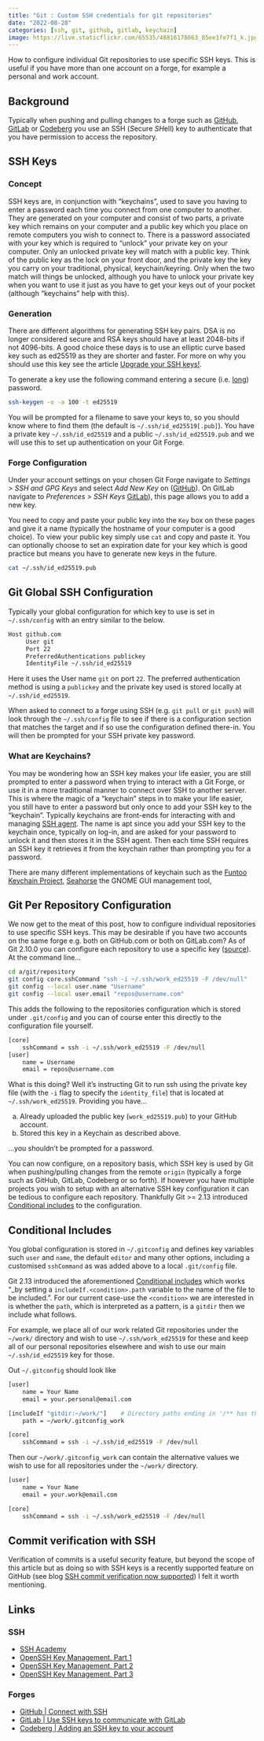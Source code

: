 ```yaml
---
title: "Git : Custom SSH credentials for git repositories"
date: "2022-08-28"
categories: [ssh, git, github, gitlab, keychain]
image: https://live.staticflickr.com/65535/48816178863_85ee1fe7f1_k.jpg
---
```


How to configure individual Git repositories to use specific SSH keys. This is useful if you have
more than one account on a forge, for example a personal and work account.

## Background

Typically when pushing and pulling changes to a forge such as [GitHub](https://github.com), [GitLab](https://gitlab.com)
or [Codeberg](https://codeberg.org) you use an SSH (*S*ecure *SH*ell) key to authenticate that you have permission to
access the repository.

## SSH Keys

### Concept

SSH keys are, in conjunction with "keychains", used to save you having to enter a password each time you connect from
one computer to another. They are generated on your computer and consist of two parts, a private key which remains on
your computer and a public key which you place on remote computers you wish to connect to. There is a password
associated with your key which is required to "unlock" your private key on your computer. Only an unlocked private key
will match with a public key. Think of the public key as the lock on your front door, and the private key the key you
carry on your traditional, physical, keychain/keyring. Only when the two match will things be unlocked, although you
have to unlock your private key when you want to use it just as you have to get your keys out of your pocket (although
"keychains" help with this).

### Generation

There are different algorithms for generating SSH key pairs. DSA is no longer considered secure and RSA keys should have
at least 2048-bits if not 4096-bits. A good choice these days is to use an elliptic curve based key such as
ed25519 as they are shorter and faster. For more on why you should use this key see the article [Upgrade your SSH
keys!](https://blog.g3rt.nl/upgrade-your-ssh-keys.html).

To generate a key use the following command entering a secure (i.e. [long](xkcd.com/936/)) password.

``` bash
ssh-keygen -o -a 100 -t ed25519
```

You will be prompted for a filename to save your keys to, so you should know where to find them (the default is
`~/.ssh/id_ed25519[.pub]`). You have a private key `~/.ssh/id_ed25519` and a public `~/.ssh/id_ed25519.pub` and we will
use this to set up authentication on your Git Forge.

### Forge Configuration

Under your account settings on your chosen Git Forge navigate to *Settings > SSH and GPG Keys* and select *Add New Key*
on ([GitHub](https://github.com/settings/keys)). On GitLab navigate to *Preferences > SSH Keys*
[GitLab](https://gitlab.com/-/profile/keys)), this page allows you to add a new key.

You need to copy and paste your public key into the `Key` box on these pages and give it a name (typically the hostname
of your computer is a good choice). To view your public key simply use `cat` and copy and paste it. You can optionally
choose to set an expiration date for your key which is good practice but means you have to generate new keys in the
future.

``` bash
cat ~/.ssh/id_ed25519.pub
```

## Git Global SSH Configuration

Typically your global configuration for which key to use is set in `~/.ssh/config` with an entry similar to the below.

```bash
Host github.com
     User git
     Port 22
     PreferredAuthentications publickey
     IdentityFile ~/.ssh/id_ed25519
```

Here it uses the User name `git` on port `22`. The preferred authentication method is using a  `publickey` and the private
key used is stored locally at `~/.ssh/id_ed25519`.

When asked to connect to a forge using SSH (e.g. `git pull` or `git push`) will look through the `~/.ssh/config` file to
see if there is a configuration section that matches the target and if so use the configuration defined there-in. You
will then be prompted for your SSH private key password.

### What are Keychains?

You may be wondering how an SSH key makes your life easier, you are still prompted to enter a password when trying to
interact with a Git Forge, or use it in a more traditional manner to connect over SSH to another server. This is where
the magic of a "keychain" steps in to make your life easier, you still have to enter a password but only once to add
your SSH key to the "keychain". Typically keychains are front-ends for interacting with and managing [SSH
agent](https://www.ssh.com/academy/ssh/agent). The name is apt since you add your SSH key to the keychain once,
typically on log-in, and are asked for your password to unlock it and then stores it in the SSH agent. Then each time
SSH requires an SSH key it retrieves it from the keychain rather than prompting you for a password.

There are many different implementations of keychain such as the [Funtoo Keychain
Project](https://www.funtoo.org/Funtoo:Keychain), [Seahorse](https://wiki.gnome.org/Apps/Seahorse) the GNOME GUI
management tool,

## Git Per Repository Configuration

We now get to the meat of this post, how to configure individual repositories to use specific SSH keys. This may be
desirable if you have two accounts on the same forge e.g. both on GitHub.com or both on GitLab.com? As of Git 2.10.0 you
can configure each repository to use a specific key ([source](https://superuser.com/a/912281)). At the command line...

```bash
cd a/git/repository
git config core.sshCommand "ssh -i ~/.ssh/work_ed25519 -F /dev/null"
git config --local user.name "Username"
git config --local user.email "repos@username.com"
```

This adds the following to the repositories configuration which is stored under `.git/config` and you can of course
enter this directly to the configuration file yourself.

```bash
[core]
    sshCommand = ssh -i ~/.ssh/work_ed25519 -F /dev/null
[user]
    name = Username
    email = repos@username.com
```

What is this doing? Well it's instructing Git to run ssh using the private key file (with the `-i` flag to specify the
`identity_file`) that is located at `~/.ssh/work_ed25519`. Providing you have...

a) Already uploaded the public key (`work_ed25519.pub`) to your GitHub account.
b) Stored this key in a Keychain as described above.

...you shouldn't be prompted for a password.

You can now configure, on a repository basis, which SSH key is used by Git when pushing/pulling changes from the remote
`origin` (typically a forge such as GitHub, GitLab, Codeberg or so forth). If however you have multiple projects you
wish to setup with an alternative SSH key configuration it can be tedious to configure each repository. Thankfully
Git >= 2.13 introduced [Conditional includes](https://git-scm.com/docs/git-config#_conditional_includes) to the
configuration.

## Conditional Includes

You global configuration is stored in `~/.gitconfig` and defines key variables such `user` and `name`, the default
`editor` and many other options, including a customised `sshCommand` as was added above to a local `.git/config` file.

Git 2.13 introduced the aforementioned [Conditional includes](https://git-scm.com/docs/git-config#_conditional_includes)
which works "_by setting a `includeIf.<condition>.path` variable to the name of the file to be included.". For our
current case-use the `<condition>` we are interested in is whether the `path`, which is interpreted as a pattern, is a
`gitdir` then we include what follows.

For example, we place all of our work related Git repositories under the `~/work/` directory and wish to use
`~/.ssh/work_ed25519` for these and keep all of our personal repositories elsewhere and wish to use our main
`~/.ssh/id_ed25519` key for those.

Out `~/.gitconfig` should look like

```bash
[user]
    name = Your Name
    email = your.personal@email.com

[includeIf "gitdir:~/work/"]    # Directory paths ending in '/** has the globbing wildcard '**' added by default.
    path = ~/work/.gitconfig_work

[core]
    sshCommand = ssh -i ~/.ssh/id_ed25519 -F /dev/null
```

Then our `~/work/.gitconfig_work` can contain the alternative values we wish to use for all repositories under the `~/work/`
directory.

```bash
[user]
    name = Your Name
    email = your.work@email.com

[core]
    sshCommand = ssh -i ~/.ssh/work_ed25519 -F /dev/null
```

## Commit verification with SSH

Verification of commits is a useful security feature, but beyond the scope of this article but as doing so with SSH keys
is a recently supported feature on GitHub (see blog [SSH commit verification now
supported](https://github.blog/changelog/2022-08-23-ssh-commit-verification-now-supported/)) I felt it worth mentioning.

## Links

### SSH

* [SSH Academy](https://www.ssh.com/academy/ssh)
* [OpenSSH Key Management, Part 1](https://www.funtoo.org/OpenSSH_Key_Management,_Part_1)
* [OpenSSH Key Management, Part 2](https://www.funtoo.org/OpenSSH_Key_Management,_Part_2)
* [OpenSSH Key Management, Part 3](https://www.funtoo.org/OpenSSH_Key_Management,_Part_3)

### Forges

* [GitHub | Connect with SSH](https://docs.github.com/en/authentication/connecting-to-github-with-ssh)
* [GitLab | Use SSH keys to communicate with GitLab](https://docs.gitlab.com/ee/user/ssh.html)
* [Codeberg | Adding an SSH key to your account](https://docs.codeberg.org/security/ssh-key/)
